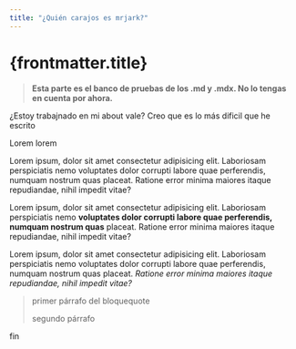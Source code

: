 ```yaml
---
title: "¿Quién carajos es mrjark?"
---
```


# {frontmatter.title}

> **Esta parte es el banco de pruebas de los .md y .mdx. No lo tengas en cuenta por ahora.**

¿Estoy trabajnado en mi about vale? Creo que es lo más dificil que he escrito

Lorem lorem

Lorem ipsum, dolor sit amet consectetur adipisicing elit. Laboriosam perspiciatis nemo voluptates dolor corrupti labore quae perferendis, numquam nostrum quas placeat. Ratione error minima maiores itaque repudiandae, nihil impedit vitae?

Lorem ipsum, dolor sit amet consectetur adipisicing elit. Laboriosam perspiciatis nemo **voluptates dolor corrupti labore quae perferendis, numquam nostrum quas** placeat. Ratione error minima maiores itaque repudiandae, nihil impedit vitae?

Lorem ipsum, dolor sit amet consectetur adipisicing elit. Laboriosam perspiciatis nemo voluptates dolor corrupti labore quae perferendis, numquam nostrum quas placeat. *Ratione error minima maiores itaque repudiandae, nihil impedit vitae?*

> primer párrafo del bloquequote
>
> segundo párrafo

fin
